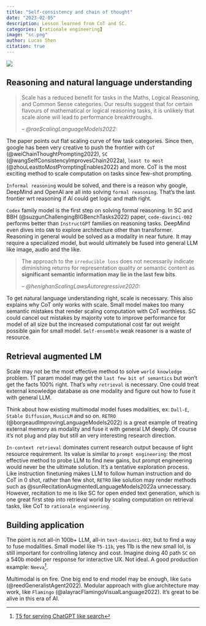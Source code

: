 ```yaml
---
title: "Self-consistency and chain of thought"
date: "2023-02-05"
description: Lesson learned from CoT and SC. 
categories: [rationale engineering]
image: "sc.png"
author: Lucas Shen
citation: true
---
```

![](sc.png)

## Reasoning and natural language understanding
> Scale has a reduced benefit for tasks in the Maths, Logical Reasoning, and Common Sense categories. Our results suggest that for certain flavours of mathematical or logical reasoning tasks, it is unlikely that scale alone will lead to performance breakthroughs. 
> 
> -- <cite>@raeScalingLanguageModels2022:</cite>
 
The paper points out flat scaling curve of few task categories. Since then, google has been very creative to push the frontier with `CoT` (@weiChainThoughtPrompting2022), `SC` (@wangSelfConsistencyImprovesChain2022a), `least to most` (@zhouLeasttoMostPromptingEnables2022) and more. CoT is the most exciting method to scale computation on tasks since few-shot prompting.

`Informal reasoning` would be solved, and there is a reason why google, DeepMind and OpenAI are all into solving `formal reasoning`. That's the last frontier wrt reasoning if AI could get logic and math right.

`Codex` family model is the first step on solving formal reasoning. In SC and BBH (@suzgunChallengingBIGBenchTasks2022) paper, `code-davinci-002` performs better than `InstructGPT` families on reasoning tasks. DeepMind even dives into `GNN` to explore architecture other than transformer. Reasoning in general would be solved as a modality in near future. It may require a specialized model, but would ultimately be fused into general LLM like image, audio and the like. 

> The approach to the `irreducible loss` does not necessarily indicate diminishing returns for representation quality or semantic content as **significant semantic information may lie in the last few bits**. 
> 
> -- <cite>@henighanScalingLawsAutoregressive2020:</cite>

To get natural language understanding right, scale is necessary. This also explains why CoT only works with scale. Small model makes too many semantic mistakes that render scaling computation with CoT worthless. SC could cancel out mistakes by majority vote to improve performance for model of all size but the increased computational cost far out weight possible gain for small model. `Self-ensemble` weak reasoner is a waste of resource. 

## Retrieval augmented LM
Scale may not be the most effective method to solve `world knowledge` problem. 1T param model may get the `last few bit of semantics` but won't get the facts 100% right. That's why `retrieval` is necessary. One could treat external knowledge database as one modality and figure out how to fuse it with general LLM. 

Think about how existing multimodal model fuses modalities, ex: `Dall-E`, `Stable Diffusion`, `MusicLM` and so on. `RETRO` (@borgeaudImprovingLanguageModels2022) is a great example of treating external memory as modality and fuse it with general LM deeply. Of course it's not plug and play but still an very interesting research direction.

`In-context retrieval` dominates current research output because of light resource requirement. Its value is similar to `prompt engineering`: the most effective method to probe LLM to find new gains, but prompt engineering would never be the ultimate solution. It's a tentative exploration process. Like instruction finetuning makes LLM to follow human instruction and do CoT in 0 shot, rather than few shot, `RETRO` like solution may render methods such as @sunRecitationAugmentedLanguageModels2022a unnecessary. However, recitation to me is like SC for open ended text generation, which is one great first step into retrieval world by scaling computation on retrieval tasks, like CoT to `rationale engineering`. 

## Building application
The point is not all-in 100b+ LLM, all-in `text-davinci-003`, but to find a way to fuse modalities. Small model like `T5-11b`, yes 11b is the new small lol, is still important for controlling latency and cost. Imagine doing 40 path `SC` on a 540b model per response for interactive UX. Not ideal. A good production example: `Neeva`^[[T5 for serving ChatGPT like search](https://twitter.com/ramaswmysridhar/status/1621870491945533440?s=12&t=nyAGas8S6bDKS1eLUw9I7Q)]. 

Multimodal is on fire. One big end to end model may be enough, like `Gato` (@reedGeneralistAgent2022). Modular approach with glue architecture may work, like `Flamingo` (@alayracFlamingoVisualLanguage2022). It's great to be alive in this era of AI.
